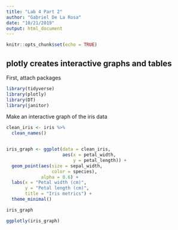```yaml
---
title: "Lab 4 Part 2"
author: "Gabriel De La Rosa"
date: "10/21/2019"
output: html_document
---
```


```r
knitr::opts_chunk$set(echo = TRUE)
```


## plotly creates interactive graphs and tables

First, attach packages
```r

library(tidyverse)
library(plotly)
library(DT)
library(janitor)

```


Make an interactive graph of the iris data

```r

clean_iris <- iris %>% 
  clean_names()


iris_graph <- ggplot(data = clean_iris, 
                     aes(x = petal_width, 
                         y = petal_length)) +
  geom_point(aes(size = sepal_width, 
                 color = species),
             alpha = 0.6) +
  labs(x = "Petal width (cm)",
       y = "Petal length (cm)",
       title = "Iris metrics") +
  theme_minimal()

iris_graph

ggplotly(iris_graph)


```


